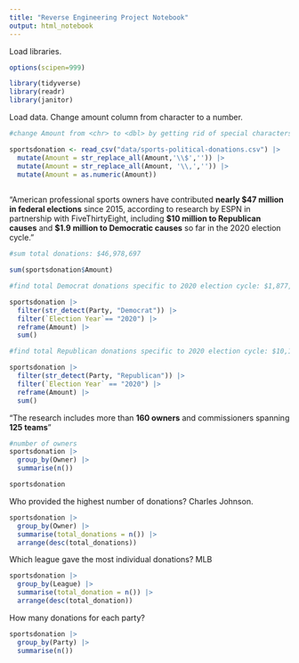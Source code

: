 ```yaml
---
title: "Reverse Engineering Project Notebook"
output: html_notebook
---
```


Load libraries.

```r
options(scipen=999)

library(tidyverse)
library(readr)
library(janitor)
```

Load data. Change amount column from character to a number.

```r

#change Amount from <chr> to <dbl> by getting rid of special characters

sportsdonation <- read_csv("data/sports-political-donations.csv") |>
  mutate(Amount = str_replace_all(Amount,'\\$','')) |>
  mutate(Amount = str_replace_all(Amount, '\\,','')) |>
  mutate(Amount = as.numeric(Amount))
  

```

"American professional sports owners have contributed **nearly \$47 million in federal elections** since 2015, according to research by ESPN in partnership with FiveThirtyEight, including **\$10 million to Republican causes** and **\$1.9 million to Democratic causes** so far in the 2020 election cycle."

```r

#sum total donations: $46,978,697

sum(sportsdonation$Amount)

#find total Democrat donations specific to 2020 election cycle: $1,877,133

sportsdonation |>
  filter(str_detect(Party, "Democrat")) |>
  filter(`Election Year`== "2020") |>
  reframe(Amount) |>
  sum()

#find total Republican donations specific to 2020 election cycle: $10,111,284

sportsdonation |>
  filter(str_detect(Party, "Republican")) |>
  filter(`Election Year` == "2020") |>
  reframe(Amount) |>
  sum()

```

"The research includes more than **160 owners** and commissioners spanning **125 teams**"

```r

#number of owners
sportsdonation |>
  group_by(Owner) |>
  summarise(n())

sportsdonation

```

Who provided the highest number of donations? Charles Johnson.

```r

sportsdonation |>
  group_by(Owner) |>
  summarise(total_donations = n()) |>
  arrange(desc(total_donations))

```

Which league gave the most individual donations? MLB

```r

sportsdonation |>
  group_by(League) |>
  summarise(total_donation = n()) |>
  arrange(desc(total_donation))


```

How many donations for each party?

```r

sportsdonation |> 
  group_by(Party) |>
  summarise(n()) 

```
